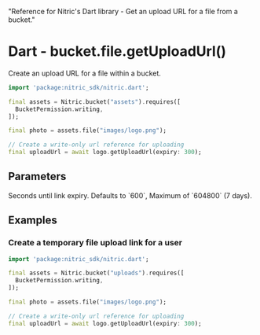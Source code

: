   "Reference for Nitric's Dart library - Get an upload URL for a file from a bucket."

# Dart - bucket.file.getUploadUrl()

Create an upload URL for a file within a bucket.

```dart
import 'package:nitric_sdk/nitric.dart';

final assets = Nitric.bucket("assets").requires([
  BucketPermission.writing,
]);

final photo = assets.file("images/logo.png");

// Create a write-only url reference for uploading
final uploadUrl = await logo.getUploadUrl(expiry: 300);
```

## Parameters

<Properties>
  <Property name="expiry" optional type="int">
    Seconds until link expiry. Defaults to `600`, Maximum of `604800` (7 days).
  </Property>
</Properties>

## Examples

### Create a temporary file upload link for a user

```dart
import 'package:nitric_sdk/nitric.dart';

final assets = Nitric.bucket("uploads").requires([
  BucketPermission.writing,
]);

final photo = assets.file("images/logo.png");

// Create a write-only url reference for uploading
final uploadUrl = await logo.getUploadUrl(expiry: 300);
```
